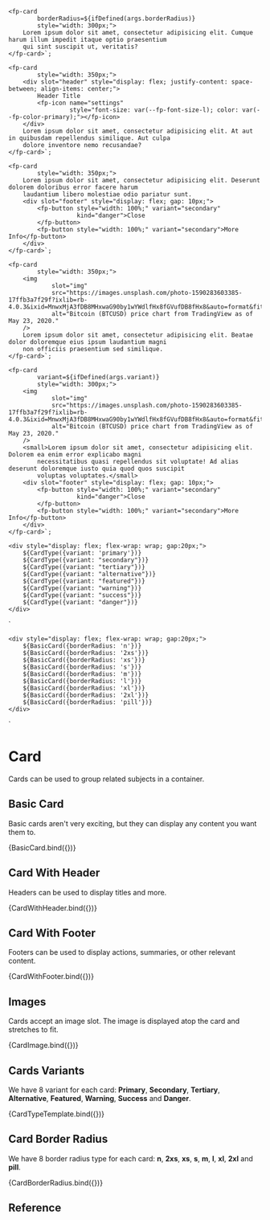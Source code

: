 
<Meta
    title="Components/Card"
    component="fp-card"
/>

    <fp-card
            borderRadius=${ifDefined(args.borderRadius)}
            style="width: 300px;">
        Lorem ipsum dolor sit amet, consectetur adipisicing elit. Cumque harum illum impedit itaque optio praesentium
        qui sint suscipit ut, veritatis?
    </fp-card>`;

    <fp-card
            style="width: 350px;">
        <div slot="header" style="display: flex; justify-content: space-between; align-items: center;">
            Header Title
            <fp-icon name="settings"
                     style="font-size: var(--fp-font-size-l); color: var(--fp-color-primary);"></fp-icon>
        </div>
        Lorem ipsum dolor sit amet, consectetur adipisicing elit. At aut in quibusdam repellendus similique. Aut culpa
        dolore inventore nemo recusandae?
    </fp-card>`;

    <fp-card
            style="width: 350px;">
        Lorem ipsum dolor sit amet, consectetur adipisicing elit. Deserunt dolorem doloribus error facere harum
        laudantium libero molestiae odio pariatur sunt.
        <div slot="footer" style="display: flex; gap: 10px;">
            <fp-button style="width: 100%;" variant="secondary"
                       kind="danger">Close
            </fp-button>
            <fp-button style="width: 100%;" variant="secondary">More Info</fp-button>
        </div>
    </fp-card>`;

    <fp-card
            style="width: 350px;">
        <img
                slot="img"
                src="https://images.unsplash.com/photo-1590283603385-17ffb3a7f29f?ixlib=rb-4.0.3&ixid=MnwxMjA3fDB8MHxwaG90by1wYWdlfHx8fGVufDB8fHx8&auto=format&fit=crop&w=2670&q=80"
                alt="Bitcoin (BTCUSD) price chart from TradingView as of May 23, 2020."
        />
        Lorem ipsum dolor sit amet, consectetur adipisicing elit. Beatae dolor doloremque eius ipsum laudantium magni
        non officiis praesentium sed similique.
    </fp-card>`;

    <fp-card
            variant=${ifDefined(args.variant)}
            style="width: 300px;">
        <img
                slot="img"
                src="https://images.unsplash.com/photo-1590283603385-17ffb3a7f29f?ixlib=rb-4.0.3&ixid=MnwxMjA3fDB8MHxwaG90by1wYWdlfHx8fGVufDB8fHx8&auto=format&fit=crop&w=2670&q=80"
                alt="Bitcoin (BTCUSD) price chart from TradingView as of May 23, 2020."
        />
        <small>Lorem ipsum dolor sit amet, consectetur adipisicing elit. Dolorem ea enim error explicabo magni
            necessitatibus quasi repellendus sit voluptate! Ad alias deserunt doloremque iusto quia quod quos suscipit
            voluptas voluptates.</small>
        <div slot="footer" style="display: flex; gap: 10px;">
            <fp-button style="width: 100%;" variant="secondary"
                       kind="danger">Close
            </fp-button>
            <fp-button style="width: 100%;" variant="secondary">More Info</fp-button>
        </div>
    </fp-card>`;

    <div style="display: flex; flex-wrap: wrap; gap:20px;">
        ${CardType({variant: 'primary'})}
        ${CardType({variant: "secondary"})}
        ${CardType({variant: "tertiary"})}
        ${CardType({variant: "alternative"})}
        ${CardType({variant: "featured"})}
        ${CardType({variant: "warning"})}
        ${CardType({variant: "success"})}
        ${CardType({variant: "danger"})}
    </div>
`

    <div style="display: flex; flex-wrap: wrap; gap:20px;">
        ${BasicCard({borderRadius: 'n'})}
        ${BasicCard({borderRadius: '2xs'})}
        ${BasicCard({borderRadius: 'xs'})}
        ${BasicCard({borderRadius: 's'})}
        ${BasicCard({borderRadius: 'm'})}
        ${BasicCard({borderRadius: 'l'})}
        ${BasicCard({borderRadius: 'xl'})}
        ${BasicCard({borderRadius: '2xl'})}
        ${BasicCard({borderRadius: 'pill'})}
    </div>
`

# Card

Cards can be used to group related subjects in a container.

## Basic Card

Basic cards aren't very exciting, but they can display any content you want them to.

<Canvas isRow>
    <Story name="Basic Card">
        {BasicCard.bind({})}
    </Story>
</Canvas>

## Card With Header

Headers can be used to display titles and more.

<Canvas isRow>
    <Story name="Card With Header">
        {CardWithHeader.bind({})}
    </Story>
</Canvas>

## Card With Footer

Footers can be used to display actions, summaries, or other relevant content.

<Canvas isRow>
    <Story name="Card With Footer">
        {CardWithFooter.bind({})}
    </Story>
</Canvas>


## Images

Cards accept an image slot. The image is displayed atop the card and stretches to fit.

<Canvas isRow>
    <Story name="Card Images">
        {CardImage.bind({})}
    </Story>
</Canvas>


## Cards Variants

We have 8 variant for each card: **Primary**, **Secondary**, **Tertiary**, **Alternative**, **Featured**, **Warning**, **Success** and **Danger**.

<Canvas isRow>
    <Story name="Variants">
        {CardTypeTemplate.bind({})}
    </Story>
</Canvas>

## Card Border Radius

We have 8 border radius type for each card: **n**, **2xs**, **xs**, **s**, **m**, **l**, **xl**, **2xl** and **pill**.

<Canvas isRow>
    <Story name="Border Radius">
        {CardBorderRadius.bind({})}
    </Story>
</Canvas>

## Reference

<ArgsTable of="fp-card"/>
